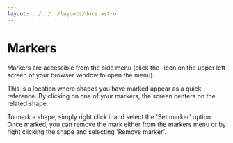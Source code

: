 ```yaml
---
layout: ../../../layouts/docs.astro
---
```



# Markers

Markers are accessible from the side menu (click the <Cog />-icon on the upper left screen of your browser window to open the menu).

This is a location where shapes you have marked appear as a quick reference. By clicking on one of your markers, the screen centers on the related shape.

To mark a shape, simply right click it and select the 'Set marker' option. Once marked, you can remove the mark either from the markers menu or by right clicking the shape and selecting 'Remove marker'.
